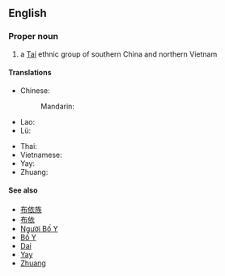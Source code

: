 ==English==
{{rfc}}
===Proper noun===
{{wikipedia|Buyei}}
{{en-proper noun}}

# a [[Tai]] ethnic group of southern China and northern Vietnam

====Translations====
{{trans-top}}
* Chinese:
*: Mandarin: {{t+|cmn|布依族|tr=Bùyī zú}}
* Lao: {{t-needed|lo}}
* Lü: {{t-needed|khb}}
{{trans-mid}}
* Thai: {{t|th|ปู้อี|tr=bpôoee|sc=Thai}}
* Vietnamese: {{t|vi|Người Bố Y}}
* Yay: {{t-needed|pcc}}
* Zhuang: {{t-needed|za}}
{{trans-bottom}}

====See also====
* [[布依族]]
* [[布依]]
* [[Người Bố Y]]
* [[Bố Y]]
* [[Dai]]
* [[Yay]]
* [[Zhuang]]
